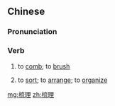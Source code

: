 ==Chinese==
{{zh-forms}}

===Pronunciation===
{{zh-pron
|m=shūlǐ
|c=so1 lei5
|cat=v
}}

===Verb===
{{zh-verb}}

# to [[comb]]; to [[brush]] {{gloss|hair, mane, etc.}}
# {{lb|zh|figurative}} to [[sort]]; to [[arrange]]; to [[organize]]

[[mg:梳理]]
[[zh:梳理]]